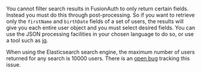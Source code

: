You cannot filter search results in FusionAuth to only return certain fields. Instead you must do this through post-processing. So if you want to retrieve only the `firstName` and `birthDate` fields of a set of users, the results will give you each entire user object and you must select desired fields. You can use the JSON processing facilities in your chosen language to do so, or use a tool such as [jq](https://stedolan.github.io/jq/).

When using the Elasticsearch search engine, the maximum number of users returned for any search is 10000 users. There is an [open bug](https://github.com/FusionAuth/fusionauth-issues/issues/494) tracking this issue.
